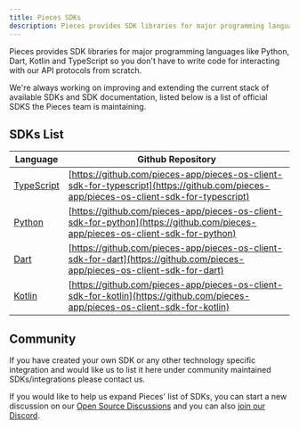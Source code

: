 ```yaml
---
title: Pieces SDKs
description: Pieces provides SDK libraries for major programming languages like Python, Dart, Kotlin and TypeScript so you don't have to write code for interacting with our API protocols from scratch.
---
```


Pieces provides SDK libraries for major programming languages like Python, Dart, Kotlin and TypeScript so you don't have to write code for interacting with our API protocols from scratch.

We're always working on improving and extending the current stack of available SDKs and SDK documentation, listed below is a list of official SDKS the Pieces team is maintaining.

## SDKs List
| Language                                              | Github Repository                                                                                                                      |
|-------------------------------------------------------|----------------------------------------------------------------------------------------------------------------------------------------|
| [TypeScript](/sdks/typescript/guides/getting-started) | [https://github.com/pieces-app/pieces-os-client-sdk-for-typescript](https://github.com/pieces-app/pieces-os-client-sdk-for-typescript) |
| [Python](/sdks/python/guides/getting-started)         | [https://github.com/pieces-app/pieces-os-client-sdk-for-python](https://github.com/pieces-app/pieces-os-client-sdk-for-python)         |
| [Dart](/sdks/dart/guides/getting-started)             | [https://github.com/pieces-app/pieces-os-client-sdk-for-dart](https://github.com/pieces-app/pieces-os-client-sdk-for-dart)             |
| [Kotlin](/sdks/kotlin/guides/getting-started)         | [https://github.com/pieces-app/pieces-os-client-sdk-for-kotlin](https://github.com/pieces-app/pieces-os-client-sdk-for-kotlin)         |

## Community
If you have created your own SDK or any other technology specific integration and would like us to list it here under community maintained SDKs/integrations please contact us.

If you would like to help us expand Pieces' list of SDKs, you can start a new discussion on our [Open Source Discussions](https://github.com/pieces-app/opensource/discussions) and you can also [join our Discord](https://discord.gg/getpieces).
